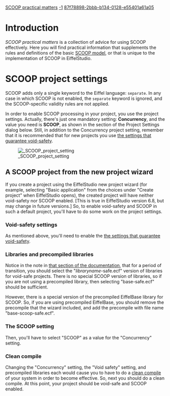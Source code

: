 [[Property:title|SCOOP practical matters]]
[[Property:weight|-1]]
[[Property:uuid|87f78898-2bbb-b134-0128-e55401a61a05]]
{{UnderConstruction}}


=Introduction=

''SCOOP practical matters'' is a collection of advice for using SCOOP effectively. Here you will find practical information that supplements the rules and definitions of the basic [[Concurrent Eiffel with SCOOP|SCOOP model]], or that is unique to the implementation of SCOOP in EiffelStudio.

=SCOOP project settings=

SCOOP adds only a single keyword to the Eiffel language: <code>separate</code>. In any case in which SCOOP is not enabled, the <code>separate</code> keyword is ignored, and the SCOOP-specific validity rules are not applied.

In order to enable SCOOP processing in your project, you use the project settings. Actually, there's just one mandatory setting: '''Concurrency''', and the value you need is '''SCOOP''', as shown in the section of the Project Settings dialog below. Still, in addition to the Concurrency project setting, remember that it is recommended that for new projects you use [[Creating a new void-safe project#Project settings for void-safe projects|the settings that guarantee void-safety]].



[[Image: SCOOP project setting]]



{{note|The '''Concurrency''' setting requires a [[Clean compile|clean compile]] to be done in order for a change of value to take effect. }}


==A SCOOP project from the new project wizard==

If you create a project using the EiffelStudio new project wizard (for example, selecting "Basic application" from the choices under "Create project" when EiffelStudio opens), the created project will have neither void-safety nor SCOOP enabled. [This is true in EiffelStudio version 6.8, but may change in future versions.] So, to enable void-safety and SCOOP in such a default project, you'll have to do some work on the project settings.

===Void-safety settings===

As mentioned above, you'll need to enable the [[Creating a new void-safe project#Project settings for void-safe projects|the settings that guarantee void-safety]]. 

===Libraries and precompiled libraries===

Notice in the note in [[Creating a new void-safe project#Project settings for void-safe projects|that section of the documentation]], that for a period of transition, you should select the "''libraryname''-safe.ecf" version of libraries for void-safe projects. There is no special SCOOP version of libraries, so if you are not using a precompiled library, then selecting "base-safe.ecf" should be sufficient. 

However, there is a special version of the precompiled EiffelBase library for SCOOP. So, if you are using precompiled EiffelBase, you should remove the precompile that the wizard included, and add the precompile with file name "base-scoop-safe.ecf".

===The SCOOP setting===

Then, you'll have to select "SCOOP" as a value for the "Concurrency" setting.

===Clean compile===

Changing the "Concurrency" setting, the "Void safety" setting, and precompiled libraries each would cause you to have to do a [[Clean compile|clean compile]] of your system in order to become effective. So, next you should do a clean compile. At this point, your project should be void-safe and SCOOP enabled.





